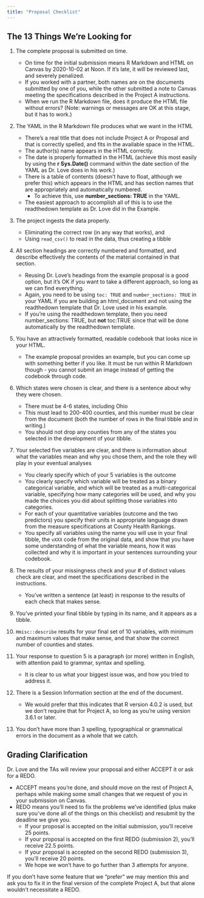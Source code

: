 ```yaml
---
title: "Proposal Checklist"
---
```


## The 13 Things We're Looking for

1.	The complete proposal is submitted on time.
    - On time for the initial submission means R Markdown and HTML on Canvas by 2020-10-02 at Noon. If it's late, it will be reviewed last, and severely penalized.
    - If you worked with a partner, both names are on the documents submitted by one of you, while the other submitted a note to Canvas meeting the specifications described in the Project A instructions.
    - When we run the R Markdown file, does it produce the HTML file without errors? (Note: warnings or messages are OK at this stage, but it has to work.)
    
2.	The YAML in the R Markdown file produces what we want in the HTML
    - There's a real title that does not include Project A or Proposal and that is correctly spelled, and fits in the available space in the HTML.
    - The author(s) name appears in the HTML correctly.
    - The date is properly formatted in the HTML (achieve this most easily by using the **r Sys.Date()** command within the date section of the YAML as Dr. Love does in his work.)
    - There is a table of contents (doesn’t have to float, although we prefer this) which appears in the HTML and has section names that are appropriately and automatically numbered.
        - To achieve this, use **number_sections: TRUE** in the YAML.
    - The easiest approach to accomplish all of this is to use the readthedown template as Dr. Love did in the Example.
    
3.	The project ingests the data properly.
    - Eliminating the correct row (in any way that works), and 
    - Using `read_csv()` to read in the data, thus creating a tibble

4.	All section headings are correctly numbered and formatted, and describe effectively the contents of the material contained in that section.
    - Reusing Dr. Love’s headings from the example proposal is a good option, but it's OK if you want to take a different approach, so long as we can find everything.
    - Again, you need to be using `toc: TRUE` and `number_sections: TRUE` in your YAML if you are building an html_document and not using the readthedown template that Dr. Love used in his example.
    - If you’re using the readthedown template, then you need number_sections: TRUE, but **not** toc:TRUE since that will be done automatically by the readthedown template.


5.	You have an attractively formatted, readable codebook that looks nice in your HTML.
    - The example proposal provides an example, but you can come up with something better if you like. It must be run within R Markdown though - you cannot submit an image instead of getting the codebook through code.

6.	Which states were chosen is clear, and there is a sentence about why they were chosen.
    - There must be 4-6 states, including Ohio
    - This must lead to 200-400 counties, and this number must be clear from the document (both the number of rows in the final tibble and in writing.)
    - You should not drop any counties from any of the states you selected in the development of your tibble.
    
7.	Your selected five variables are clear, and there is information about what the variables mean and why you chose them, and the role they will play in your eventual analyses
    - You clearly specify which of your 5 variables is the outcome
    - You clearly specify which variable will be treated as a binary categorical variable, and which will be treated as a multi-categorical variable, specifying how many categories will be used, and why you made the choices you did about splitting those variables into categories.
    - For each of your quantitative variables (outcome and the two predictors) you specify their units in appropriate language drawn from the measure specifications at County Health Rankings.
    - You specify all variables using the name you will use in your final tibble, the `vXXX` code from the original data, and show that you have some understanding of what the variable means, how it was collected and why it is important in your sentences surrounding your codebook.

8.	The results of your missingness check and your # of distinct values check are clear, and meet the specifications described in the instructions. 
    - You've written a sentence (at least) in response to the results of each check that makes sense.

9.	You've printed your final tibble by typing in its name, and it appears as a tibble.

10.	`Hmisc::describe` results for your final set of 10 variables, with minimum and maximum values that make sense, and that show the correct number of counties and states.

11.	Your response to question 5 is a paragraph (or more) written in English, with attention paid to grammar, syntax and spelling. 
    - It is clear to us what your biggest issue was, and how you tried to address it.
    
12.	There is a Session Information section at the end of the document.
    - We would prefer that this indicates that R version 4.0.2 is used, but we don’t require that for Project A, so long as you're using version 3.6.1 or later.
    
13.	You don’t have more than 3 spelling, typographical or grammatical errors in the document as a whole that we catch.

## Grading Clarification

Dr. Love and the TAs will review your proposal and either ACCEPT it or ask for a REDO.

- ACCEPT means you're done, and should move on the rest of Project A, perhaps while making some small changes that we request of you in your submission on Canvas.
- REDO means you'll need to fix the problems we’ve identified (plus make sure you've done all of the things on this checklist) and resubmit by the deadline we give you.
    - If your proposal is accepted on the initial submission, you'll receive 25 points.
    - If your proposal is accepted on the first REDO (submission 2), you'll receive 22.5 points.
    - If your proposal is accepted on the second REDO (submission 3), you'll receive 20 points.
    - We hope we won’t have to go further than 3 attempts for anyone.

If you don’t have some feature that we "prefer" we may mention this and ask you to fix it in the final version of the complete Project A, but that alone wouldn't necessitate a REDO.

